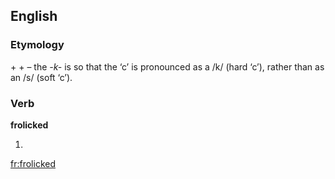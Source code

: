 ==English==
===Etymology===
{{term|frolic|lang=en}} + {{term|-k-|lang=en}} + {{term|-ed|lang=en}} – the ''-k-'' is so that the ‘c’ is pronounced as a /k/ (hard ‘c’), rather than as an /s/ (soft ‘c’).

===Verb===
'''frolicked'''

# {{past of|[[frolic]]}}

[[fr:frolicked]]